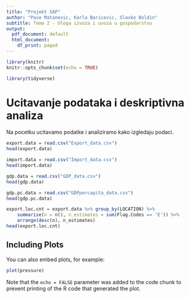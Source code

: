 ```yaml
---
title: "Projekt SAP"
author: "Pavo Matanovic, Karla Baricevic, Slavko Boldin"
subtitle: Tema 2 - Uloga izvoza i uvoza u gospodarstvu
output:
  pdf_document: default
  html_document:
    df_print: paged
---
```


```r
library(knitr)
knitr::opts_chunk$set(echo = TRUE)

library(tidyverse)
```

# Ucitavanje podataka i deskriptivna analiza

Na pocetku ucitavamo podatke i analiziramo kako izgledaju podaci.

```r
export.data = read.csv("Export_data.csv")
head(export.data)

import.data = read.csv("Import_data.csv")
head(import.data)

gdp.data = read.csv("GDP_data.csv")
head(gdp.data)

gdp.pc.data = read.csv("GDPpercapita_data.csv")
head(gdp.pc.data)
```

```r
export.loc.cnt = export.data %>% group_by(LOCATION) %>%
    summarise(n = n(), n_estimates = sum(Flag.Codes == 'E')) %>%
    arrange(desc(n), n_estimates)
head(export.loc.cnt)
```



## Including Plots

You can also embed plots, for example:

```r
plot(pressure)
```

Note that the `echo = FALSE` parameter was added to the code chunk to prevent printing of the R code that generated the plot.

